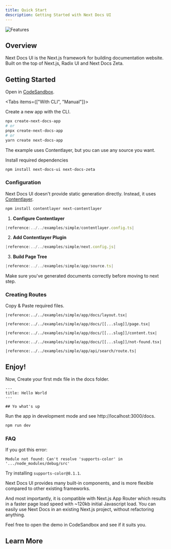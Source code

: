 ```yaml
---
title: Quick Start
description: Getting Started with Next Docs UI
---
```


![Features](/features.png)

## Overview

Next Docs UI is the Next.js framework for building documentation website. Built
on the top of Next.js, Radix UI and Next Docs Zeta.

## Getting Started

Open in [CodeSandbox](https://githubbox.com/SonMooSans/next-docs-ui-template).

<Tabs items={["With CLI", "Manual"]}>

<Tab value="With CLI">

Create a new app with the CLI.

```bash
npx create-next-docs-app
# or
pnpx create-next-docs-app
# or
yarn create next-docs-app
```

<Callout title="Note" className="mt-4">
  The example uses Contentlayer, but you can use any source you want.
</Callout>

</Tab>

<Tab value="Manual">

Install required dependencies

```bash
npm install next-docs-ui next-docs-zeta
```

<h3>Configuration</h3>

Next Docs UI doesn't provide static generation directly. Instead, it uses
[Contentlayer](https://www.contentlayer.dev).

```bash
npm install contentlayer next-contentlayer
```

1. **Configure Contentlayer**

```ts {4} title="contentlayer.config.ts"
|reference:../../examples/simple/contentlayer.config.ts|
```

2. **Add Contentlayer Plugin**

```js title="next.config.js"
|reference:../../examples/simple/next.config.js|
```

3. **Build Page Tree**

```ts title="app/source.ts"
|reference:../../examples/simple/app/source.ts|
```

Make sure you've generated documents correctly before moving to next step.

<h3>Creating Routes</h3>

Copy & Paste required files.

<Accordions type="single" collapsible>

<Accordion title="Docs Layout">

```tsx title="app/docs/layout.tsx"
|reference:../../examples/simple/app/docs/layout.tsx|
```

</Accordion>

<Accordion title="Docs Page">

```tsx title="app/docs/[[...slug]]/page.tsx"
|reference:../../examples/simple/app/docs/[[...slug]]/page.tsx|
```

</Accordion>

<Accordion title="MDX Content">

```tsx title="app/docs/[[...slug]]/content.tsx"
|reference:../../examples/simple/app/docs/[[...slug]]/content.tsx|
```

</Accordion>

<Accordion title="Not Found Page">

```tsx title="app/docs/[[...slug]]/not-found.tsx"
|reference:../../examples/simple/app/docs/[[...slug]]/not-found.tsx|
```

</Accordion>

<Accordion title="Search API Route">

```tsx title="app/api/search/route.ts"
|reference:../../examples/simple/app/api/search/route.ts|
```

</Accordion>

</Accordions>

</Tab>
</Tabs>

## Enjoy!

Now, Create your first mdx file in the docs folder.

```mdx title="/content/docs/index.mdx"
---
title: Hello World
---

## Yo what's up
```

Run the app in development mode and see http://localhost:3000/docs.

```bash
npm run dev
```

### FAQ

<Accordions type="single" collapsible>
<Accordion title="How to fix 'supports-color' error?">

If you got this error:

```
Module not found: Can't resolve 'supports-color' in '.../node_modules/debug/src'
```

Try installing `supports-color@8.1.1`.

</Accordion>
<Accordion title="Why Next Docs UI?">

Next Docs UI provides many built-in components, and is more flexible compared to
other existing frameworks.

And most importantly, it is compatible with Next.js App Router which results in
a faster page load speed with ~120kb initial Javascript load. You can easily use
Next Docs in an existing Next.js project, without refactoring anything.

Feel free to open the demo in CodeSandbox and see if it suits you.

</Accordion>
</Accordions>

## Learn More

<Cards>
  <Card
    href="/docs/headless/contentlayer/config#pages-structure"
    title="Page Structure"
    description="Learn how to structure your pages"
  />
  <Card
    href="/docs/ui/internationalization"
    title="Learn I18n"
    description="Learn how to implement I18n"
  />
  <Card
    href="/docs/ui/theme"
    title="Theming"
    description="Add themes to Next Docs UI"
  />
  <Card
    href="/docs/ui/components/codeblock"
    title="Code Block"
    description="Learn how to use code blocks in MDX"
  />
</Cards>
